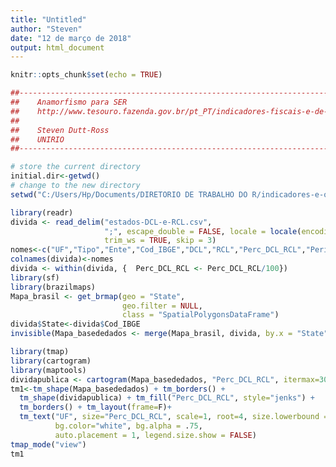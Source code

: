 ```yaml
---
title: "Untitled"
author: "Steven"
date: "12 de março de 2018"
output: html_document
---
```


```r
knitr::opts_chunk$set(echo = TRUE)
```


```r
##-------------------------------------------------------------------------------------##
##    Anamorfismo para SER                                                             ##
##    http://www.tesouro.fazenda.gov.br/pt_PT/indicadores-fiscais-e-de-endividamento   ##
##                                                                                     ##
##    Steven Dutt-Ross                                                                 ##
##    UNIRIO                                                                           ##
##-------------------------------------------------------------------------------------##

# store the current directory
initial.dir<-getwd()
# change to the new directory
setwd("C:/Users/Hp/Documents/DIRETORIO DE TRABALHO DO R/indicadores-e-operacoes-de-credito-2018-01/")

library(readr)
divida <- read_delim("estados-DCL-e-RCL.csv", 
                     ";", escape_double = FALSE, locale = locale(encoding = "latin1"), 
                     trim_ws = TRUE, skip = 3)
nomes<-c("UF","Tipo","Ente","Cod_IBGE","DCL","RCL","Perc_DCL_RCL","Periodo","Limite_DCL_RCL")
colnames(divida)<-nomes
divida <- within(divida, {  Perc_DCL_RCL <- Perc_DCL_RCL/100})
library(sf)
library(brazilmaps)
Mapa_brasil <- get_brmap(geo = "State",
                         geo.filter = NULL,
                         class = "SpatialPolygonsDataFrame")
divida$State<-divida$Cod_IBGE
invisible(Mapa_basededados <- merge(Mapa_brasil, divida, by.x = "State", by.y = "State", all = TRUE))

library(tmap)
library(cartogram)
library(maptools)
dividapublica <- cartogram(Mapa_basededados, "Perc_DCL_RCL", itermax=30)
tm1<-tm_shape(Mapa_basededados) + tm_borders() + 
  tm_shape(dividapublica) + tm_fill("Perc_DCL_RCL", style="jenks") +
  tm_borders() + tm_layout(frame=F)+
  tm_text("UF", size="Perc_DCL_RCL", scale=1, root=4, size.lowerbound = .6, 
          bg.color="white", bg.alpha = .75, 
          auto.placement = 1, legend.size.show = FALSE) 
tmap_mode("view")
tm1
```
